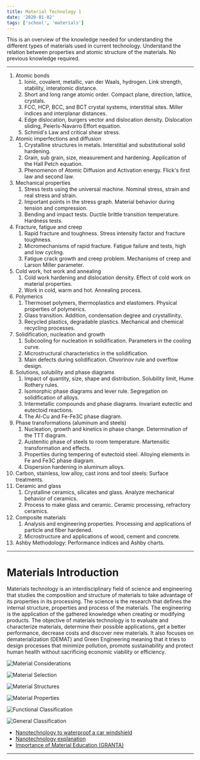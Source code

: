 ```yaml
---
title: Material Technology 1
date: '2020-01-02'
tags: ['school', 'materials']
---
```


This is an overview of the knowledge needed for understanding the different types of materials used in current technology. Understand the relation between properties and atomic structure of the materials. No previous knowledge required.

***

1. Atomic bonds
	1. Ionic, covalent, metallic, van der Waals, hydrogen. Link strength, stability, interatomic distance.
	2. Short and long range atomic order. Compact plane, direction, lattice, crystals.
	3. FCC, HCP, BCC, and BCT crystal systems, interstitial sites. Miller indices and interplanar distances.
	4. Edge dislocation, burgers vector and dislocation density. Dislocation sliding, Peierls-Navarro Effort equation.
	5. Schmid's Law and critical shear stress.
2. Atomic imperfections and diffusion
	1. Crystalline structures in metals. Interstitial and substitutional solid hardening.
	2. Grain, sub grain, size, measurement and hardening. Application of the Hall Petch equation.
	3. Phenomenon of Atomic Diffusion and Activation energy. Flick's first law and second law.
3. Mechanical properties
	1. Stress tests using the universal machine. Nominal stress, strain and real stress and strain.
	2. Important points in the stress graph. Material behavior during tension and compression.
	3. Bending and impact tests. Ductile brittle transition temperature. Hardness tests.
4. Fracture, fatigue and creep
	1. Rapid fracture and toughness. Stress intensity factor and fracture toughness.
	2. Micromechanisms of rapid fracture. Fatigue failure and tests, high and low cycling.
	3. Fatigue crack growth and creep problem. Mechanisms of creep and Larson Miller parameter.
5. Cold work, hot work and annealing
	1. Cold work hardening and dislocation density. Effect of cold work on material properties.
	2. Work in cold, warm and hot. Annealing process.
6. Polymerics
	1. Thermoset polymers, thermoplastics and elastomers. Physical properties of polymerics.
	2. Glass transition. Addition, condensation degree and crystallinity.
	3. Recycled plastics, degradable plastics. Mechanical and chemical recycling processes.
7. Solidification, nucleation and growth
	1. Subcooling for nucleation in solidification. Parameters in the cooling curve.
	2. Microstructural characteristics in the solidification.
	3. Main defects during solidification. Chvorinov rule and overflow design.
8. Solutions, solubility and phase diagrams
	1. Impact of quantity, size, shape and distribution. Solubility limit, Hume Rothery rules.
	2. Isomorphic phase diagrams and lever rule. Segregation on solidification of alloys.
	3. Intermetallic compounds and phase diagrams. Invariant eutectic and eutectoid reactions.
	4. The Al-Cu and Fe-Fe3C phase diagram.
9. Phase transformations (aluminum and steels)
	1. Nucleation, growth and kinetics in phase change. Determination of the TTT diagram.
	2. Austenitic phase of steels to room temperature. Martensitic transformation and effects.
	3. Properties during tempering of eutectoid steel. Alloying elements in Fe and Fe3C phase diagram.
	4. Dispersion hardening in aluminum alloys.
10. Carbon, stainless, low alloy, cast irons and tool steels: Surface treatments.
11. Ceramic and glass
	1. Crystalline ceramics, silicates and glass. Analyze mechanical behavior of ceramics.
	3. Process to make glass and ceramic. Ceramic processing, refractory ceramics.
12. Composite materials
	1. Analysis and engineering properties. Processing and applications of particle and fiber hardened.
	3. Microstructure and applications of wood, cement and concrete.
13. Ashby Methodology: Performance indices and Ashby charts.

***

# Materials Introduction #

Materials technology is an interdisciplinary field of science and engineering that studies the composition and structure of materials to take advantage of its properties in its processing. The science is the research that defines the internal structure, properties and process of the materials. The engineering is the application of the gathered knowledge when creating or modifying products. The objective of materials technology is to evaluate and characterize materials, determine their possible applications, get a better performance, decrease costs and discover new materials. It also focuses on dematerialization (DEMAT) and Green Engineering meaning that it tries to design processes that minimize pollution, promote sustainability and protect human health without sacrificing economic viability or efficiency.

![Material Considerations](/static/images/notes/MaterialConsiderationsMaterialTech.png)

![Material Selection](/static/images/notes/MaterialSelectionMaterialTech.png)

![Material Structures](/static/images/notes/MaterialStructuresMaterialTech.png)

![Material Properties](/static/images/notes/MaterialPropertiesMaterialTech.png)

![Functional Classification](/static/images/notes/FunctionalClassificationMaterialTech.png)

![General Classification](/static/images/notes/GeneralClassificationMaterialTech.png)

* [Nanotechnology to waterproof a car windshield](https://www.youtube.com/watch?v=edBFCR7o_AE)
* [Nanotechnology explanation](https://www.youtube.com/watch?v=S4CjZ-OkGDs)
* [Importance of Material Education (GRANTA)](https://www.youtube.com/watch?v=4d30nUOswHw)

***

